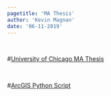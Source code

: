 ```yaml
---
pagetitle: 'MA Thesis'
author: 'Kevin Magnan'
date: '06-11-2019'
---
```


<br>

#[University of Chicago MA Thesis](graduate_thesis_uchicago.pdf)

<br>

#[ArcGIS Python Script](python.html)
